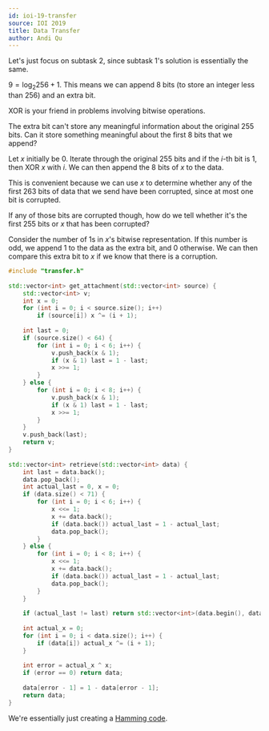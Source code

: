 ```yaml
---
id: ioi-19-transfer
source: IOI 2019
title: Data Transfer
author: Andi Qu
---
```


Let's just focus on subtask 2, since subtask 1's solution is essentially the same. 

<Spoiler title="Hint 1">

$9 = \log_2{256} + 1$. This means we can append 8 bits (to store an integer less than 256) and an extra bit.

</Spoiler>

<Spoiler title="Hint 2">

XOR is your friend in problems involving bitwise operations.

</Spoiler>

<Spoiler title="Hint 3">

The extra bit can't store any meaningful information about the original 255 bits. Can it store something meaningful about the first 8 bits that we append?

</Spoiler>

<Spoiler title="Solution">

Let $x$ initially be 0. Iterate through the original 255 bits and if the $i$-th bit is 1, then XOR $x$ with $i$. We can then append the 8 bits of $x$ to the data.

This is convenient because we can use $x$ to determine whether any of the first 263 bits of data that we send have been corrupted, since at most one bit is corrupted.

If any of those bits are corrupted though, how do we tell whether it's the first 255 bits or $x$ that has been corrupted?

Consider the number of 1s in $x$'s bitwise representation. If this number is odd, we append 1 to the data as the extra bit, and 0 otherwise. We can then compare this extra bit to $x$ if we know that there is a corruption.

```cpp
#include "transfer.h"
 
std::vector<int> get_attachment(std::vector<int> source) {
	std::vector<int> v;
	int x = 0;
	for (int i = 0; i < source.size(); i++)
		if (source[i]) x ^= (i + 1);
 
	int last = 0;
	if (source.size() < 64) {
		for (int i = 0; i < 6; i++) {
			v.push_back(x & 1);
			if (x & 1) last = 1 - last;
			x >>= 1;
		}
	} else {
		for (int i = 0; i < 8; i++) {
			v.push_back(x & 1);
			if (x & 1) last = 1 - last;
			x >>= 1;
		}
	}
	v.push_back(last);
	return v;
}
 
std::vector<int> retrieve(std::vector<int> data) {
	int last = data.back();
	data.pop_back();
	int actual_last = 0, x = 0;
	if (data.size() < 71) {
		for (int i = 0; i < 6; i++) {
			x <<= 1;
			x += data.back();
			if (data.back()) actual_last = 1 - actual_last;
			data.pop_back();
		}
	} else {
		for (int i = 0; i < 8; i++) {
			x <<= 1;
			x += data.back();
			if (data.back()) actual_last = 1 - actual_last;
			data.pop_back();
		}
	}
 
	if (actual_last != last) return std::vector<int>(data.begin(), data.end());
 
	int actual_x = 0;
	for (int i = 0; i < data.size(); i++) {
		if (data[i]) actual_x ^= (i + 1);
	}
 
	int error = actual_x ^ x;
	if (error == 0) return data;
 
	data[error - 1] = 1 - data[error - 1];
	return data;
}
```

</Spoiler>

We're essentially just creating a [Hamming code](https://en.wikipedia.org/wiki/Hamming_code).